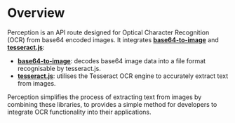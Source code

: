 # Overview

Perception is an API route designed for Optical Character Recognition (OCR) from base64 encoded images. It integrates [**base64-to-image**](https://www.npmjs.com/package/base64-to-image) and [**tesseract.js**](https://www.npmjs.com/package/tesseract.js/v/2.1.1):

- [**base64-to-image**](https://www.npmjs.com/package/base64-to-image): decodes base64 image data into a file format recognisable by tesseract.js.
- [**tesseract.js**](https://www.npmjs.com/package/tesseract.js/v/2.1.1): utilises the Tesseract OCR engine to accurately extract text from images.

Perception simplifies the process of extracting text from images by combining these libraries, to provides a simple method for developers to integrate OCR functionality into their applications.
